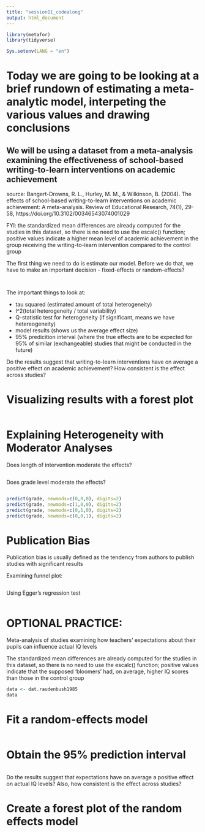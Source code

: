 ```yaml
---
title: "session11_codealong"
output: html_document
---
```


```r
library(metafor)
library(tidyverse)

Sys.setenv(LANG = "en")
```


# Today we are going to be looking at a brief rundown of estimating a meta-analytic model, interpeting the various values and drawing conclusions

## We will be using a dataset from a meta-analysis examining the effectiveness of school-based writing-to-learn interventions on academic achievement

source: Bangert-Drowns, R. L., Hurley, M. M., & Wilkinson, B. (2004). The effects of school-based writing-to-learn interventions on academic achievement: A meta-analysis. Review of Educational Research, 74(1), 29-58, https://doi.org/10.3102/00346543074001029

FYI: the standardized mean differences are already computed for the studies in this dataset, so there is no need to use the escalc() function; positive values indicate a higher mean level of academic achievement in the group receiving the writing-to-learn intervention compared to the control group


The first thing we need to do is estimate our model. Before we do that, we have to make an important decision - fixed-effects or random-effects?

```r

```

```r

```

The important things to look at:

- tau squared (estimated amount of total heterogeneity)
- I^2(total heterogeneity / total variability)
- Q-statistic test for heterogeneity (if significant, means we have hetereogeneity)
- model results (shows us the average effect size)
- 95% predicition interval (where the true effects are to be expected for 95% of similar (exchangeable) studies that might be conducted in the future)

Do the results suggest that writing-to-learn interventions have on average a positive effect on academic achievement? How consistent is the effect across studies?

# Visualizing results with a forest plot
```r

```

# Explaining Heterogeneity with Moderator Analyses

Does length of intervention moderate the effects? 
```r

```

Does grade level moderate the effects?
```r

```


```r
predict(grade, newmods=c(0,0,0), digits=2)
predict(grade, newmods=c(1,0,0), digits=2)
predict(grade, newmods=c(0,1,0), digits=2)
predict(grade, newmods=c(0,0,1), digits=2)
```

# Publication Bias

Publication bias is usually defined as the tendency from authors to publish studies with significant results 

Examining funnel plot:
```r

```

Using Egger's regression test
```r

```

# OPTIONAL PRACTICE: 
Meta-analysis of studies examining how teachers' expectations about their pupils can influence actual IQ levels

The standardized mean differences are already computed for the studies in this dataset, so there is no need to use the escalc() function; positive values indicate that the supposed 'bloomers' had, on average, higher IQ scores than those in the control group

```r
data <- dat.raudenbush1985
data
```

# Fit a random-effects model
```r

```

# Obtain the 95% prediction interval
```r

```

Do the results suggest that expectations have on average a positive effect on actual IQ levels? Also, how consistent is the effect across studies?

# Create a forest plot of the random effects model
```r

```


